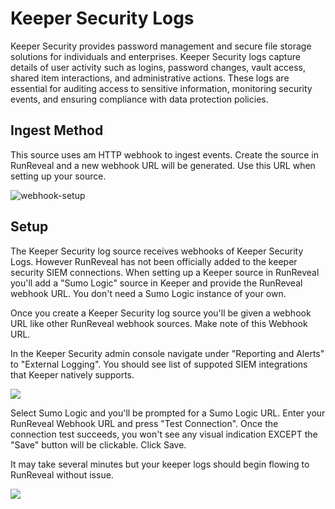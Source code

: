 # Keeper Security Logs

Keeper Security provides password management and secure file storage solutions for individuals and enterprises. Keeper Security logs capture details of user activity such as logins, password changes, vault access, shared item interactions, and administrative actions. These logs are essential for auditing access to sensitive information, monitoring security events, and ensuring compliance with data protection policies.

## Ingest Method

This source uses am HTTP webhook to ingest events. Create the source in RunReveal and a new webhook URL will be generated. Use this URL when setting up your source.

![webhook-setup](/webhook-setup.png)

## Setup

The Keeper Security log source receives webhooks of Keeper Security Logs. However RunReveal has not been officially added to
the keeper security SIEM connections. When setting up a Keeper source in RunReveal you'll add a "Sumo Logic" source in Keeper
and provide the RunReveal webhook URL. You don't need a Sumo Logic instance of your own.

Once you create a Keeper Security log source you'll be given a webhook URL like other RunReveal webhook sources. Make note
of this Webhook URL.

In the Keeper Security admin console navigate under "Reporting and Alerts" to "External Logging". You should see list of
suppoted SIEM integrations that Keeper natively supports.

<img src="/keeper-1.png" />

Select Sumo Logic and you'll be prompted for a Sumo Logic URL. Enter your RunReveal Webhook URL and press "Test Connection". Once
the connection test succeeds, you won't see any visual indication EXCEPT the "Save" button will be clickable. Click Save.

It may take several minutes but your keeper logs should begin flowing to RunReveal without issue.

<img src="/keeper-2.png"/>